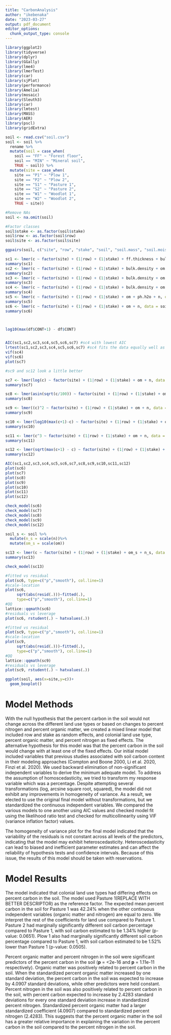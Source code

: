 ```yaml
---
title: "CarbonAnalysis"
author: "ikebenaka"
date: "2023-03-27"
output: pdf_document
editor_options: 
  chunk_output_type: console
---
```


```r
library(ggplot2)
library(tidyverse)
library(dplyr)
library(GGally)
library(lme4)
library(lmerTest)
library(car)
library(sjPlot)
library(performance)
library(Amelia)
library(mosaic)
library(Sleuth3)
library(car)
library(lmtest)
library(MASS)
library(AER)
library(pscl)
library(gridExtra)
```

```r
soil <- read.csv("soil.csv")
soil <- soil %>%
  rename %>%
  mutate(soil = case_when(
    soil == "FF" ~ "Forest floor",
    soil == "MIN" ~ "Mineral soil",
    TRUE ~ soil)) %>%
  mutate(site = case_when(
    site == "P1" ~ "Plow 1",
    site == "P2" ~ "Plow 2",
    site == "S1" ~ "Pasture 1",
    site == "S2" ~ "Pasture 2",
    site == "W1" ~ "Woodlot 1",
    site == "W2" ~ "Woodlot 2",
    TRUE ~ site))

#Remove NAs
soil <- na.omit(soil)

#Factor classes
soil$stake <- as.factor(soil$stake)
soil$row <- as.factor(soil$row)
soil$site <- as.factor(soil$site)

ggpairs(soil, c("site", "row", "stake", "soil", "soil.mass", "soil.moisture", "c","n","ph.h2o","om"))


```

```r
sc1 <- lmer(c ~ factor(site) + (1|row) + (1|stake) + ff.thickness + bulk.density + soil.mass + om+ph.h2o+n+p+nh4+no3+ca+mg+k + soil.moisture + soil.moisture.capacity + n.min+nitr + cec, data = soil)
summary(sc1)
sc2 <- lmer(c ~ factor(site) + (1|row) + (1|stake) + bulk.density + om + ph.h2o + n + nh4 + soil.moisture, data = soil)
summary(sc2)
sc3 <- lmer(c ~ factor(site) + (1|row) + (1|stake) + bulk.density + om + ph.h2o + n + soil.moisture, data = soil)
summary(sc3)
sc4 <- lmer(c ~ factor(site) + (1|row) + (1|stake) + bulk.density + om + ph.h2o + n, data = soil)
summary(sc4)
sc5 <- lmer(c ~ factor(site) + (1|row) + (1|stake) + om + ph.h2o + n, data = soil)
summary(sc5)
sc6 <- lmer(c ~ factor(site) + (1|row) + (1|stake) + om + n, data = soil)
summary(sc6)



log10(max(df$CONT+1) - df$CONT)


AIC(sc1,sc2,sc3,sc4,sc5,sc6,sc7) #sc4 with lowest AIC
lrtest(sc1,sc2,sc3,sc4,sc5,sc6,sc7) #sc4 fits the data equally well as the full model, sc6 fits data as well as sc5
vif(sc4)
vif(sc6)
plot(sc7)
```

```r
#sc9 and sc12 look a little better

sc7 <- lmer(log(c) ~ factor(site) + (1|row) + (1|stake) + om + n, data = soil)
summary(sc7)

sc8 <- lmer(asin(sqrt(c/100)) ~ factor(site) + (1|row) + (1|stake) + om + n, data = soil)
summary(sc8)

sc9 <- lmer((c)^2 ~ factor(site) + (1|row) + (1|stake) + om + n, data = soil)
summary(sc9)

sc10 <- lmer(log10(max(c+1)-c) ~ factor(site) + (1|row) + (1|stake) + om + n, data = soil)
summary(sc10)

sc11 <- lmer(c^3 ~ factor(site) + (1|row) + (1|stake) + om + n, data = soil)
summary(sc11)

sc12 <- lmer(sqrt(max(c+1) - c) ~ factor(site) + (1|row) + (1|stake) + om + n, data = soil)
summary(sc12)

AIC(sc1,sc2,sc3,sc4,sc5,sc6,sc7,sc8,sc9,sc10,sc11,sc12)
plot(sc6)
plot(sc7)
plot(sc8)
plot(sc9)
plot(sc10)
plot(sc11)
plot(sc12)

check_model(sc6)
check_model(sc7)
check_model(sc8)
check_model(sc9)
check_model(sc12)

```

```r
soil_s <- soil %>%
  mutate(n_s = scale(n))%>%
  mutate(om_s = scale(om))

sc13 <- lmer(c ~ factor(site) + (1|row) + (1|stake) + om_s + n_s, data = soil_s)
summary(sc13)

check_model(sc13)

```


```r
#fitted vs residual
plot(sc6, type=c("p","smooth"), col.line=1)
#scale-location
plot(sc6,
     sqrt(abs(resid(.)))~fitted(.),
     type=c("p","smooth"), col.line=1)
#QQ
lattice::qqmath(sc6)
#residuals vs leverage
plot(sc6, rstudent(.) ~ hatvalues(.))

#fitted vs residual
plot(sc9, type=c("p","smooth"), col.line=1)
#scale-location
plot(sc9,
     sqrt(abs(resid(.)))~fitted(.),
     type=c("p","smooth"), col.line=1)
#QQ
lattice::qqmath(sc9)
#residuals vs leverage
plot(sc9, rstudent(.) ~ hatvalues(.))
```


```r
ggplot(soil, aes(x=site,y=c))+
  geom_boxplot()
```

# Model Methods

With the null hypothesis that the percent carbon in the soil would not change across the different land use types or based on changes to percent nitrogen and percent organic matter, we created a mixed linear model that included row and stake as random effects, and colonial land use type, percent organic matter, and percent nitrogen as fixed effects. The alternative hypothesis for this model was that the percent carbon in the soil would change with at least one of the fixed effects. Our initial model included variables that previous studies associated with soil carbon content in their modeling approaches (Compton and Boone 2000, Li et al. 2020, Finzi et al. 2020). We used backward elimination of non-significant independent variables to derive the minimum adequate model. To address the assumption of homoscedasticity, we tried to transform my response variable which was a percentage. Despite attempting several transformations (log, arcsine square root, squared), the model did not exhibit any improvements in homogeneity of variance. As a result, we elected to use the original final model without transformations, but we standardized the continuous independent variables. We compared the various models to one another using AIC values and checked model fit using the likelihood ratio test and checked for multicollinearity using VIF (variance inflation factor) values.

The homogeneity of variance plot for the final model indicated that the variability of the residuals is not constant across all levels of the predictors, indicating that the model may exhibit heteroscedasticity. Heteroscedasticity can lead to biased and inefficient parameter estimates and can affect the reliability of hypothesis tests and confidence intervals. Because of this issue, the results of this model should be taken with reservations.

# Model Results

The model indicated that colonial land use types had differing effects on percent carbon in the soil. The model used Pasture 1(REPLACE WITH BETTER DESCRIPTOR) as the reference factor. The expected mean percent carbon in the soil for Pasture 1 was 42.24% when the other continuous independent variables (organic matter and nitrogen) are equal to zero. We interpret the rest of the coefficients for land use compared to Pasture 1. Pasture 2 had marginally significantly different soil carbon percentage compared to Pasture 1, with soil carbon estimated to be 1.34% higher (p-value: 0.0651). Plow 1 also had marginally significantly different soil carbon percentage compared to Pasture 1, with soil carbon estimated to be 1.52% lower than Pasture 1 (p-value: 0.0505).

Percent organic matter and percent nitrogen in the soil were significant predictors of the percent carbon in the soil (**p** = <2e-16 and **p** = 1.11e-11 respectively). Organic matter was positively related to percent carbon in the soil. When the standardized percent organic matter increased by one standard deviation, the percent carbon in the soil was expected to increase by 4.0907 standard deviations, while other predictors were held constant. Percent nitrogen in the soil was also positively related to percent carbon in the soil, with percent carbon expected to increase by 2.4283 standard deviations for every one standard deviation increase in standardized percent nitrogen. Standardized percent organic matter had a larger standardized coefficient (4.0907) compared to standardized percent nitrogen (2.4283). This suggests that the percent organic matter in the soil has a greater relative importance in explaining the variation in the percent carbon in the soil compared to the percent nitrogen in the soil.







